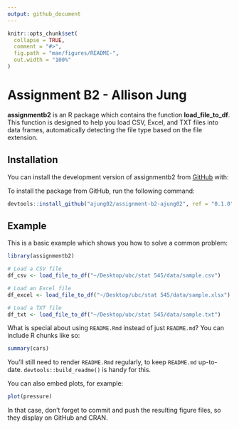 ```yaml
---
output: github_document
---
```


<!-- README.md is generated from README.Rmd. Please edit that file -->

```r
knitr::opts_chunk$set(
  collapse = TRUE,
  comment = "#>",
  fig.path = "man/figures/README-",
  out.width = "100%"
)
```

# Assignment B2 - Allison Jung

<!-- badges: start -->
<!-- badges: end -->

**assignmentb2** is an R package which contains the function **load_file_to_df**. This function is designed to help you load CSV, Excel, and TXT files into data frames, automatically detecting the file type based on the file extension.

## Installation

You can install the development version of assignmentb2 from [GitHub](https://github.com/) with:

To install the package from GitHub, run the following command:

```r
devtools::install_github("ajung02/assignment-b2-ajung02", ref = "0.1.0")
```

## Example

This is a basic example which shows you how to solve a common problem:

```r
library(assignmentb2)

# Load a CSV file
df_csv <- load_file_to_df("~/Desktop/ubc/stat 545/data/sample.csv")

# Load an Excel file
df_excel <- load_file_to_df("~/Desktop/ubc/stat 545/data/sample.xlsx")

# Load a TXT file
df_txt <- load_file_to_df("~/Desktop/ubc/stat 545/data/sample.txt")
```

What is special about using `README.Rmd` instead of just `README.md`? You can include R chunks like so:

```r
summary(cars)
```

You'll still need to render `README.Rmd` regularly, to keep `README.md` up-to-date. `devtools::build_readme()` is handy for this.

You can also embed plots, for example:

```r
plot(pressure)
```

In that case, don't forget to commit and push the resulting figure files, so they display on GitHub and CRAN.
